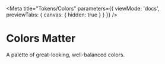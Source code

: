 
<Meta
  title="Tokens/Colors"
  parameters={{ viewMode: 'docs', previewTabs: { canvas: { hidden: true } } }}
/>

# Colors Matter

<Subtitle>A palette of great-looking, well-balanced colors.</Subtitle>
